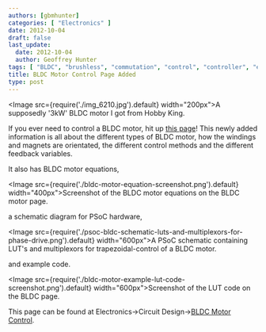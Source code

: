 ```yaml
---
authors: [gbmhunter]
categories: [ "Electronics" ]
date: 2012-10-04
draft: false
last_update:
  date: 2012-10-04
  author: Geoffrey Hunter
tags: [ "BLDC", "brushless", "commutation", "control", "controller", "encoder", "ESC", "hall-effect", "IC", "motors", "sensor-less" ]
title: BLDC Motor Control Page Added
type: post
---
```


<Image src={require('./img_6210.jpg').default} width="200px">A supposedly '3kW' BLDC motor I got from Hobby King.</Image>

If you ever need to control a BLDC motor, hit up [this page](/electronics/circuit-design/bldc-motor-control)! This newly added information is all about the different types of BLDC motor, how the windings and magnets are orientated, the different control methods and the different feedback variables.

It also has BLDC motor equations,

<Image src={require('./bldc-motor-equation-screenshot.png').default} width="400px">Screenshot of the BLDC motor equations on the BLDC motor page.</Image>

a schematic diagram for PSoC hardware,

<Image src={require('./psoc-bldc-schematic-luts-and-multiplexors-for-phase-drive.png').default} width="600px">A PSoC schematic containing LUT's and multiplexors for trapezoidal-control of a BLDC motor.</Image>

and example code.

<Image src={require('./bldc-motor-example-lut-code-screenshot.png').default} width="600px">Screenshot of the LUT code on the BLDC page.</Image>

This page can be found at Electronics->Circuit Design->[BLDC Motor Control](/electronics/circuit-design/bldc-motor-control).
